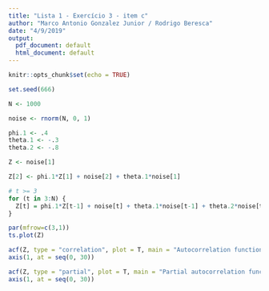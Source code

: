 ```yaml
---
title: "Lista 1 - Exercício 3 - item c"
author: "Marco Antonio Gonzalez Junior / Rodrigo Beresca"
date: "4/9/2019"
output:
  pdf_document: default
  html_document: default
---
```


```r
knitr::opts_chunk$set(echo = TRUE)
```

```r
set.seed(666)

N <- 1000

noise <- rnorm(N, 0, 1)

phi.1 <- .4
theta.1 <- -.3
theta.2 <- -.8

Z <- noise[1]

Z[2] <- phi.1*Z[1] + noise[2] + theta.1*noise[1]

# t >= 3
for (t in 3:N) {
  Z[t] = phi.1*Z[t-1] + noise[t] + theta.1*noise[t-1] + theta.2*noise[t-2]
}


```

```r
par(mfrow=c(3,1))
ts.plot(Z)

acf(Z, type = "correlation", plot = T, main = "Autocorrelation function", xaxt = 'n')
axis(1, at = seq(0, 30))

acf(Z, type = "partial", plot = T, main = "Partial autocorrelation function", xaxt = 'n')
axis(1, at = seq(0, 30))
```

